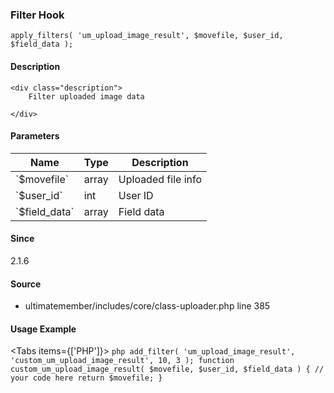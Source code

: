 
### Filter Hook    
    
```
apply_filters( 'um_upload_image_result', $movefile, $user_id, $field_data );
```

#### Description
    <div class="description">
        Filter uploaded image data
 
    </div>

#### Parameters
            
<table className="table-auto mt-2 border dark:border-gray-500 p-5 text-sm text-left">
<thead>
<tr>
<th  className="px-3">Name</th>
<th  className="px-3">Type</th>
<th  className="px-3">Description</th>
</tr>
</thead>
<tbody>
               <tr >
               <td className="px-3 py-2">`$movefile`</td>
               <td className="px-3 py-2">array</td>
               <td className="px-3 py-2 text-sm">Uploaded file info</td>
               </tr>
               <tr >
               <td className="px-3 py-2">`$user_id`</td>
               <td className="px-3 py-2">int</td>
               <td className="px-3 py-2 text-sm">User ID</td>
               </tr>
               <tr >
               <td className="px-3 py-2">`$field_data`</td>
               <td className="px-3 py-2">array</td>
               <td className="px-3 py-2 text-sm">Field data</td>
               </tr>
</tbody>
</table>

#### Since
<div class="description">
2.1.6
</div>

#### Source
  - <Link href="/developer/files/includes-core-class-uploader#source-view.385">ultimatemember/includes/core/class-uploader.php</Link> <Link href="/developer/files/includes-core-class-uploader#source-view.385">line 385</Link>



#### Usage Example

<Tabs items={['PHP']}>
    <Tab>
    ```php
    add_filter( 'um_upload_image_result', 'custom_um_upload_image_result', 10, 3 );
  function custom_um_upload_image_result( $movefile, $user_id, $field_data ) {
// your code here
return $movefile;
  }
    ```
    </Tab>
</Tabs>